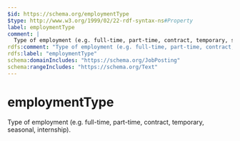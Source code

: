 ```yaml
---
$id: https://schema.org/employmentType
$type: http://www.w3.org/1999/02/22-rdf-syntax-ns#Property
label: employmentType
comment: |
  Type of employment (e.g. full-time, part-time, contract, temporary, seasonal, internship).
rdfs:comment: "Type of employment (e.g. full-time, part-time, contract, temporary, seasonal, internship)."
rdfs:label: "employmentType"
schema:domainIncludes: "https://schema.org/JobPosting"
schema:rangeIncludes: "https://schema.org/Text"
---
```


# employmentType

Type of employment (e.g. full-time, part-time, contract, temporary, seasonal, internship).

